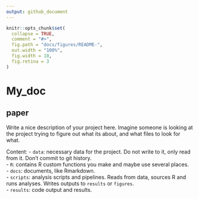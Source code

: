 ```yaml
---
output: github_document
---
```


<!-- README.md is generated from README.Rmd. Please edit that file -->

```r
knitr::opts_chunk$set(
  collapse = TRUE,
  comment = "#>",
  fig.path = "docs/figures/README-",
  out.width = "100%",
  fig.width = 10, 
  fig.retina = 3
)
```

# My_doc

## paper

<!-- badges: start -->

<!-- badges: end -->

Write a nice description of your project here. Imagine someone is looking at the project trying to figure out what its about, and what files to look for what.

Content: - `data`: necessary data for the project. Do not write to it, only read from it. Don't commit to git history.\
- `R`: contains R custom functions you make and maybe use several places.\
- `docs`: documents, like Rmarkdown.\
- `scripts`: analysis scripts and pipelines. Reads from data, sources R and runs analyses. Writes outputs to `results` or `figures`.\
- `results`: code output and results.
